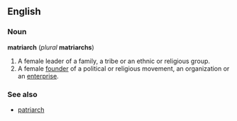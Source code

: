 ==English==
===Noun===
'''matriarch''' (''plural'' '''matriarchs''')

#A female leader of a family, a tribe or an ethnic or religious group.
#A female [[founder]] of a political or religious movement, an organization or an [[enterprise]].

===See also===
*[[patriarch]]
